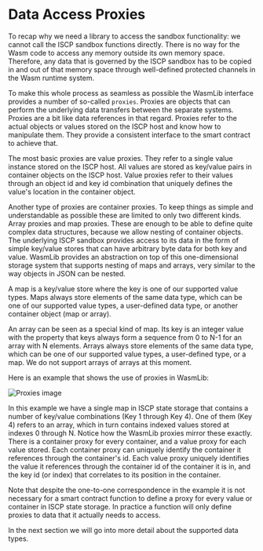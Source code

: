 # Data Access Proxies

To recap why we need a library to access the sandbox functionality: we cannot call the
ISCP sandbox functions directly. There is no way for the Wasm code to access any memory
outside its own memory space. Therefore, any data that is governed by the ISCP sandbox has
to be copied in and out of that memory space through well-defined protected channels in
the Wasm runtime system.

To make this whole process as seamless as possible the WasmLib interface provides a number
of so-called `proxies`. Proxies are objects that can perform the underlying data transfers
between the separate systems. Proxies are a bit like data references in that regard.
Proxies refer to the actual objects or values stored on the ISCP host and know how to
manipulate them. They provide a consistent interface to the smart contract to achieve
that.

The most basic proxies are value proxies. They refer to a single value instance stored on
the ISCP host. All values are stored as key/value pairs in container objects on the ISCP
host. Value proxies refer to their values through an object id and key id combination that
uniquely defines the value's location in the container object.

Another type of proxies are container proxies. To keep things as simple and understandable
as possible these are limited to only two different kinds. Array proxies and map proxies.
These are enough to be able to define quite complex data structures, because we allow
nesting of container objects. The underlying ISCP sandbox provides access to its data in
the form of simple key/value stores that can have arbitrary byte data for both key and
value. WasmLib provides an abstraction on top of this one-dimensional storage system that
supports nesting of maps and arrays, very similar to the way objects in JSON can be
nested.

A map is a key/value store where the key is one of our supported value types. Maps always
store elements of the same data type, which can be one of our supported value types, a
user-defined data type, or another container object
(map or array).

An array can be seen as a special kind of map. Its key is an integer value with the
property that keys always form a sequence from 0 to N-1 for an array with N elements.
Arrays always store elements of the same data type, which can be one of our supported
value types, a user-defined type, or a map. We do not support arrays of arrays at this
moment.

Here is an example that shows the use of proxies in WasmLib:

![Proxies image](/img/schema/Proxies.png)

In this example we have a single map in ISCP state storage that contains a number of
key/value combinations (Key 1 through Key 4). One of them (Key 4)
refers to an array, which in turn contains indexed values stored at indexes 0 through N.
Notice how the WasmLib proxies mirror these exactly. There is a container proxy for every
container, and a value proxy for each value stored. Each container proxy can uniquely
identify the container it references through the container's id. Each value proxy uniquely
identifies the value it references through the container id of the container it is in, and
the key id (or index)
that correlates to its position in the container.

Note that despite the one-to-one correspondence in the example it is not necessary for a
smart contract function to define a proxy for every value or container in ISCP state
storage. In practice a function will only define proxies to data that it actually needs to
access.

In the next section we will go into more detail about the supported data types.
